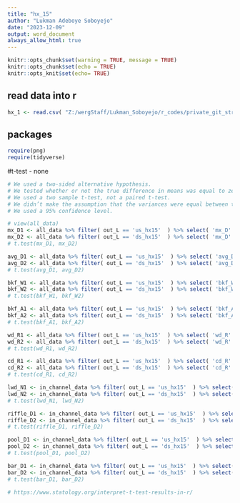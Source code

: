 ```yaml
---
title: "hx_15"
author: "Lukman Adeboye Soboyejo"
date: "2023-12-09"
output: word_document
always_allow_html: true
---
```


```r

knitr::opts_chunk$set(warning = TRUE, message = TRUE) 
knitr::opts_chunk$set(echo = TRUE)
knitr::opts_knit$set(echo= TRUE)

```


## read data into r
```r
hx_1 <- read.csv( "Z:/wergStaff/Lukman_Soboyejo/r_codes/private_git_stream_data/lucas_WERG/data/hx_1.csv" )
```

## packages
```r

require(png)
require(tidyverse)

```


#t-test
- none
```r

# We used a two-sided alternative hypothesis.
# We tested whether or not the true difference in means was equal to zero.
# We used a two sample t-test, not a paired t-test.
# We didn’t make the assumption that the variances were equal between the groups.
# We used a 95% confidence level.

# view(all_data)
mx_D1 <- all_data %>% filter( out_L == 'us_hx15'  ) %>% select( 'mx_D' ) 
mx_D2 <- all_data %>% filter( out_L == 'ds_hx15'  ) %>% select( 'mx_D' ) 
# t.test(mx_D1, mx_D2)

avg_D1 <- all_data %>% filter( out_L == 'us_hx15'  ) %>% select( 'avg_D' ) 
avg_D2 <- all_data %>% filter( out_L == 'ds_hx15'  ) %>% select( 'avg_D' ) 
# t.test(avg_D1, avg_D2)

bkf_W1 <- all_data %>% filter( out_L == 'us_hx15'  ) %>% select( 'bkf_W' ) 
bkf_W2 <- all_data %>% filter( out_L == 'ds_hx15'  ) %>% select( 'bkf_W' ) 
# t.test(bkf_W1, bkf_W2)

bkf_A1 <- all_data %>% filter( out_L == 'us_hx15'  ) %>% select( 'bkf_A' ) 
bkf_A2 <- all_data %>% filter( out_L == 'ds_hx15'  ) %>% select( 'bkf_A' ) 
# t.test(bkf_A1, bkf_A2)

wd_R1 <- all_data %>% filter( out_L == 'us_hx15'  ) %>% select( 'wd_R' ) 
wd_R2 <- all_data %>% filter( out_L == 'ds_hx15'  ) %>% select( 'wd_R' ) 
# t.test(wd_R1, wd_R2)

cd_R1 <- all_data %>% filter( out_L == 'us_hx15'  ) %>% select( 'cd_R' ) 
cd_R2 <- all_data %>% filter( out_L == 'ds_hx15'  ) %>% select( 'cd_R' ) 
# t.test(cd_R1, cd_R2)

lwd_N1 <- in_channel_data %>% filter( out_L == 'us_hx15'  ) %>% select( 'lwd_N' ) 
lwd_N2 <- in_channel_data %>% filter( out_L == 'ds_hx15'  ) %>% select( 'lwd_N' ) 
# t.test(lwd_N1, lwd_N2)

riffle_D1 <- in_channel_data %>% filter( out_L == 'us_hx15'  ) %>% select( 'riffle_D' )
riffle_D2 <- in_channel_data %>% filter( out_L == 'ds_hx15'  ) %>% select( 'riffle_D' )
# t.test(riffle_D1, riffle_D2)

pool_D1 <- in_channel_data %>% filter( out_L == 'us_hx15'  ) %>% select( 'pool_D' )
pool_D2 <- in_channel_data %>% filter( out_L == 'ds_hx15'  ) %>% select( 'pool_D' )
# t.test(pool_D1, pool_D2)

bar_D1 <- in_channel_data %>% filter( out_L == 'us_hx15'  ) %>% select( 'Bars' )
bar_D2 <- in_channel_data %>% filter( out_L == 'ds_hx15'  ) %>% select( 'Bars' )
# t.test(bar_D1, bar_D2)

# https://www.statology.org/interpret-t-test-results-in-r/

```   

